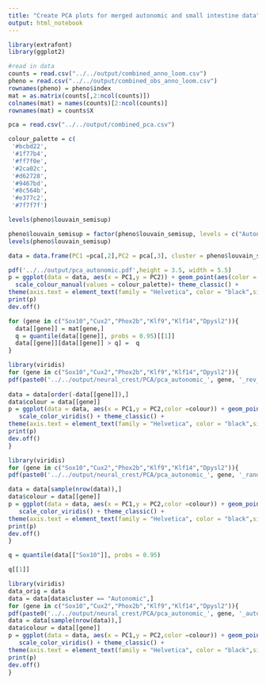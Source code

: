 ```yaml
---
title: "Create PCA plots for merged autonomic and small intestine data"
output: html_notebook
---
```


```r
library(extrafont)
library(ggplot2)
```


```r
#read in data
counts = read.csv("../../output/combined_anno_loom.csv")
pheno = read.csv("../../output/combined_obs_anno_loom.csv")
rownames(pheno) = pheno$index
mat = as.matrix(counts[,2:ncol(counts)])
colnames(mat) = names(counts)[2:ncol(counts)]
rownames(mat) = counts$X
```

```r
pca = read.csv("../../output/combined_pca.csv")
```

```r
colour_palette = c(
 '#bcbd22',
 '#1f77b4',
 '#ff7f0e',
 '#2ca02c',
 '#d62728',
 '#9467bd',
 '#8c564b',
 '#e377c2',
 '#7f7f7f')

```


```r
levels(pheno$louvain_semisup)

pheno$louvain_semisup = factor(pheno$louvain_semisup, levels = c("Autonomic","eEP","eENP","lEP1","lEP2","lENP","ENC","EGC1","EGC2"))
levels(pheno$louvain_semisup)
```
```r
data = data.frame(PC1 =pca[,2],PC2 = pca[,3], cluster = pheno$louvain_semisup)
```

```r
pdf('../../output/pca_autonomic.pdf',height = 3.5, width = 5.5)
p = ggplot(data = data, aes(x = PC1,y = PC2)) + geom_point(aes(color = cluster),alpha=0.3, size = 3) + 
  scale_colour_manual(values = colour_palette)+ theme_classic() +
theme(axis.text = element_text(family = "Helvetica", color = "black",size = 15)) + theme(legend.text = element_text(family = "Helvetica", color = "black",size = 15)) + theme(text = element_text(family = "Helvetica", color = "black",size = 15)) + theme(text = element_text(family = "Helvetica", color = "black",size = 15)) + theme(axis.text = element_text(family = "Helvetica", color = "black",size = 15)) + theme(legend.title = element_blank()) 
print(p)
dev.off()
```
```r
for (gene in c("Sox10","Cux2","Phox2b","Klf9","Klf14","Dpysl2")){
  data[[gene]] = mat[gene,]
  q = quantile(data[[gene]], probs = 0.95)[[1]]
  data[[gene]][data[[gene]] > q] =  q
}
```

```r
library(viridis)
for (gene in c("Sox10","Cux2","Phox2b","Klf9","Klf14","Dpysl2")){
pdf(paste0('../../output/neural_crest/PCA/pca_autonomic_', gene, '_rev_order.pdf'), height = 3.5, width = 4.5)
  
data = data[order(-data[[gene]]),]
data$colour = data[[gene]]
p = ggplot(data = data, aes(x = PC1,y = PC2,color =colour)) + geom_point(alpha=1, size = 3) + 
   scale_color_viridis() + theme_classic() +
theme(axis.text = element_text(family = "Helvetica", color = "black",size = 15)) + theme(legend.text = element_text(family = "Helvetica", color = "black",size = 15)) + theme(text = element_text(family = "Helvetica", color = "black",size = 15)) + theme(text = element_text(family = "Helvetica", color = "black",size = 15)) + theme(axis.text = element_text(family = "Helvetica", color = "black",size = 15)) + theme(legend.title = element_blank())  + ggtitle(gene)
print(p)
dev.off()
}
```



```r
library(viridis)
for (gene in c("Sox10","Cux2","Phox2b","Klf9","Klf14","Dpysl2")){
pdf(paste0('../../output/neural_crest/PCA/pca_autonomic_', gene, '_rand_order.pdf'), height = 3.5, width = 4.5)

data = data[sample(nrow(data)),]
data$colour = data[[gene]]
p = ggplot(data = data, aes(x = PC1,y = PC2,color =colour)) + geom_point(alpha=1, size = 3) + 
   scale_color_viridis() + theme_classic() +
theme(axis.text = element_text(family = "Helvetica", color = "black",size = 15)) + theme(legend.text = element_text(family = "Helvetica", color = "black",size = 15)) + theme(text = element_text(family = "Helvetica", color = "black",size = 15)) + theme(text = element_text(family = "Helvetica", color = "black",size = 15)) + theme(axis.text = element_text(family = "Helvetica", color = "black",size = 15)) + theme(legend.title = element_blank())  + ggtitle(gene)
print(p)
dev.off()
}
```

```r
q = quantile(data[["Sox10"]], probs = 0.95)
```
```r
q[[1]]
```

```r
library(viridis)
data_orig = data
data = data[data$cluster == "Autonomic",]
for (gene in c("Sox10","Cux2","Phox2b","Klf9","Klf14","Dpysl2")){
pdf(paste0('../../output/neural_crest/PCA/pca_autonomic_', gene, '_autonomic_only.pdf'), height = 3.5, width = 4.5)
data = data[sample(nrow(data)),]
data$colour = data[[gene]]
p = ggplot(data = data, aes(x = PC1,y = PC2,color =colour)) + geom_point(alpha=1, size = 3) + 
   scale_color_viridis() + theme_classic() +
theme(axis.text = element_text(family = "Helvetica", color = "black",size = 15)) + theme(legend.text = element_text(family = "Helvetica", color = "black",size = 15)) + theme(text = element_text(family = "Helvetica", color = "black",size = 15)) + theme(text = element_text(family = "Helvetica", color = "black",size = 15)) + theme(axis.text = element_text(family = "Helvetica", color = "black",size = 15)) + theme(legend.title = element_blank())  + ggtitle(gene)
print(p)
dev.off()
}
```

